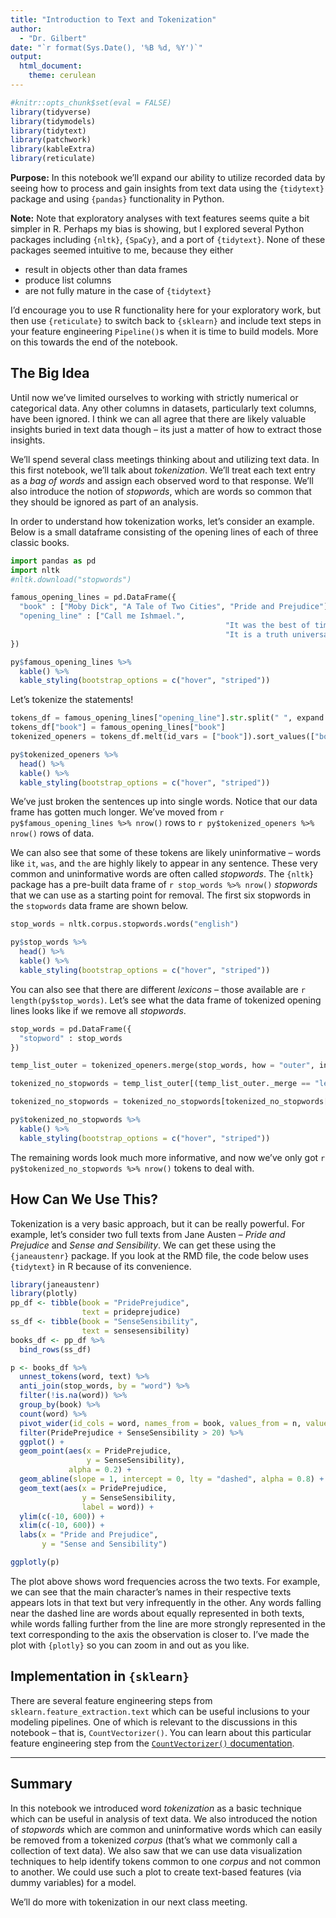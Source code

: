 ```yaml
---
title: "Introduction to Text and Tokenization"
author: 
  - "Dr. Gilbert"
date: "`r format(Sys.Date(), '%B %d, %Y')`"
output: 
  html_document:
    theme: cerulean
---
```


```r
#knitr::opts_chunk$set(eval = FALSE)
library(tidyverse)
library(tidymodels)
library(tidytext)
library(patchwork)
library(kableExtra)
library(reticulate)
```

**Purpose:** In this notebook we'll expand our ability to utilize recorded data by seeing how to process and gain insights from text data using the `{tidytext}` package and using `{pandas}` functionality in Python. 

**Note:** Note that exploratory analyses with text features seems quite a bit simpler in R. Perhaps my bias is showing, but I explored several Python packages including `{nltk}`, `{SpaCy}`, and a port of `{tidytext}`. None of these packages seemed intuitive to me, because they either

  + result in objects other than data frames
  + produce list columns
  + are not fully mature in the case of `{tidytext}`
  
I'd encourage you to use R functionality here for your exploratory work, but then use `{reticulate}` to switch back to `{sklearn}` and include text steps in your feature engineering `Pipeline()`s when it is time to build models. More on this towards the end of the notebook.



## The Big Idea

Until now we've limited ourselves to working with strictly numerical or categorical data. Any other columns in datasets, particularly text columns, have been ignored. I think we can all agree that there are likely valuable insights buried in text data though -- its just a matter of how to extract those insights.

We'll spend several class meetings thinking about and utilizing text data. In this first notebook, we'll talk about *tokenization*. We'll treat each text entry as a *bag of words* and assign each observed word to that response. We'll also introduce the notion of *stopwords*, which are words so common that they should be ignored as part of an analysis.

In order to understand how tokenization works, let's consider an example. Below is a small dataframe consisting of the opening lines of each of three classic books. 

```python
import pandas as pd
import nltk
#nltk.download("stopwords")

famous_opening_lines = pd.DataFrame({
  "book" : ["Moby Dick", "A Tale of Two Cities", "Pride and Prejudice"],
  "opening_line" : ["Call me Ishmael.",
                                                "It was the best of times, it was the worst of times, it was the age of wisdom, it was the age of foolishness, it was the epoch of belief, it was the epoch of incredulity, it was the season of Light, it was the season of Darkness, it was the spring of hope, it was the winter of despair.",
                                                "It is a truth universally acknowledged, that a single man in possession of a good fortune, must be in want of a wife."]
})
```

```r
py$famous_opening_lines %>%
  kable() %>%
  kable_styling(bootstrap_options = c("hover", "striped"))
```

Let's tokenize the statements!

```python
tokens_df = famous_opening_lines["opening_line"].str.split(" ", expand = True)
tokens_df["book"] = famous_opening_lines["book"]
tokenized_openers = tokens_df.melt(id_vars = ["book"]).sort_values(["book", "variable"]).drop("variable", axis = 1).reset_index(drop = True)
```

```r
py$tokenized_openers %>%
  head() %>%
  kable() %>%
  kable_styling(bootstrap_options = c("hover", "striped"))
```

We've just broken the sentences up into single words. Notice that our data frame has gotten much longer. We've moved from `r py$famous_opening_lines %>% nrow()` rows to `r py$tokenized_openers %>% nrow()` rows of data. 

We can also see that some of these tokens are likely uninformative -- words like `it`, `was`, and `the` are highly likely to appear in any sentence. These very common and uninformative words are often called *stopwords*. The `{nltk}` package has a pre-built data frame of `r stop_words %>% nrow()` *stopwords* that we can use as a starting point for removal. The first six stopwords in the `stopwords` data frame are shown below.

```python
stop_words = nltk.corpus.stopwords.words("english")
```

```r
py$stop_words %>%
  head() %>%
  kable() %>%
  kable_styling(bootstrap_options = c("hover", "striped"))
```

You can also see that there are different *lexicons* -- those available are `r length(py$stop_words)`. Let's see what the data frame of tokenized opening lines looks like if we remove all *stopwords*.

```python
stop_words = pd.DataFrame({
  "stopword" : stop_words
})

temp_list_outer = tokenized_openers.merge(stop_words, how = "outer", indicator = True, left_on = "value", right_on = "stopword")

tokenized_no_stopwords = temp_list_outer[(temp_list_outer._merge == "left_only")].drop(["_merge", "stopword"], axis = 1).reset_index().sort_values(["book", "index"])

tokenized_no_stopwords = tokenized_no_stopwords[tokenized_no_stopwords["value"].notnull()]
```

```r
py$tokenized_no_stopwords %>%
  kable() %>%
  kable_styling(bootstrap_options = c("hover", "striped"))
```

The remaining words look much more informative, and now we've only got `r py$tokenized_no_stopwords %>% nrow()` tokens to deal with.

## How Can We Use This?

Tokenization is a very basic approach, but it can be really powerful. For example, let's consider two full texts from Jane Austen -- *Pride and Prejudice* and *Sense and Sensibility*. We can get these using the `{janeaustenr}` package. If you look at the RMD file, the code below uses `{tidytext}` in R because of its convenience.

```r
library(janeaustenr)
library(plotly)
pp_df <- tibble(book = "PridePrejudice",
                text = prideprejudice)
ss_df <- tibble(book = "SenseSensibility",
                text = sensesensibility)
books_df <- pp_df %>% 
  bind_rows(ss_df)

p <- books_df %>%
  unnest_tokens(word, text) %>%
  anti_join(stop_words, by = "word") %>%
  filter(!is.na(word)) %>%
  group_by(book) %>%
  count(word) %>%
  pivot_wider(id_cols = word, names_from = book, values_from = n, values_fill = 0) %>%
  filter(PridePrejudice + SenseSensibility > 20) %>%
  ggplot() + 
  geom_point(aes(x = PridePrejudice,
                 y = SenseSensibility),
             alpha = 0.2) +
  geom_abline(slope = 1, intercept = 0, lty = "dashed", alpha = 0.8) +
  geom_text(aes(x = PridePrejudice,
                y = SenseSensibility,
                label = word)) +
  ylim(c(-10, 600)) + 
  xlim(c(-10, 600)) +
  labs(x = "Pride and Prejudice",
       y = "Sense and Sensibility")

ggplotly(p)
```

The plot above shows word frequencies across the two texts. For example, we can see that the main character's names in their respective texts appears lots in that text but very infrequently in the other. Any words falling near the dashed line are words about equally represented in both texts, while words falling further from the line are more strongly represented in the text corresponding to the axis the observation is closer to. I've made the plot with `{plotly}` so you can zoom in and out as you like.

## Implementation in `{sklearn}`

There are several feature engineering steps from `sklearn.feature_extraction.text` which can be useful inclusions to your modeling pipelines. One of which is relevant to the discussions in this notebook -- that is, `CountVectorizer()`. You can learn about this particular feature engineering step from the [`CountVectorizer()` documentation](https://scikit-learn.org/stable/modules/generated/sklearn.feature_extraction.text.CountVectorizer.html).

***

## Summary

In this notebook we introduced word *tokenization* as a basic technique which can be useful in analysis of text data. We also introduced the notion of *stopwords* which are common and uninformative words which can easily be removed from a tokenized *corpus* (that's what we commonly call a collection of text data). We also saw that we can use data visualization techniques to help identify tokens common to one *corpus* and not common to another. We could use such a plot to create text-based features (via dummy variables) for a model.

We'll do more with tokenization in our next class meeting.
